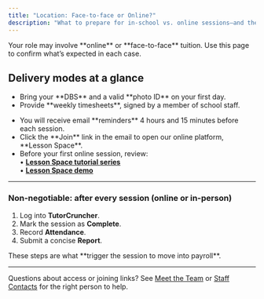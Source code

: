 ```yaml
---
title: "Location: Face-to-face or Online?"
description: "What to prepare for in-school vs. online sessions—and the non-negotiable steps that trigger payroll."
---
```


<Info>
  Your role may involve **online** or **face-to-face** tuition. Use this page to confirm what’s expected in each case.
</Info>

## Delivery modes at a glance

<CardGroup cols={2}>
  <Card title="Face-to-face (in-school)" icon="building-2">
    <ul>
      <li>Bring your **DBS** and a valid **photo ID** on your first day.</li>
      <li>Provide **weekly timesheets**, signed by a member of school staff.</li>
    </ul>
  </Card>

  <Card title="Online" icon="monitor">
    <ul>
      <li>You will receive email **reminders** 4 hours and 15 minutes before each session.</li>
      <li>Click the **Join** link in the email to open our online platform, **Lesson Space**.</li>
      <li>Before your first online session, review:
        <br/>• <a href="https://www.youtube.com/watch?v=MbiI7ka2roE&list=PL5N9Z0iwMlavipYZWR86ic23rySq6MBSU&ab_channel=Lessonspace" target="_blank" rel="noopener noreferrer"><strong>Lesson Space tutorial series</strong></a>
        <br/>• <a href="https://www.thelessonspace.com/demo" target="_blank" rel="noopener noreferrer"><strong>Lesson Space demo</strong></a>
      </li>
    </ul>
  </Card>
</CardGroup>

---

<div style={{
  padding: 20,
  borderRadius: 14,
  background: 'linear-gradient(180deg, rgba(10,132,255,0.08), rgba(10,132,255,0.03))',
  border: '1px solid rgba(10,132,255,0.18)',
  marginTop: 8
}}>
  <h3 style={{ marginTop: 0, marginBottom: 10 }}>Non-negotiable: after every session (online or in-person)</h3>
  <ol style={{ margin: 0, paddingLeft: 18 }}>
    <li>Log into <strong>TutorCruncher</strong>.</li>
    <li>Mark the session as <strong>Complete</strong>.</li>
    <li>Record <strong>Attendance</strong>.</li>
    <li>Submit a concise <strong>Report</strong>.</li>
  </ol>
  <div style={{ fontSize: 13, opacity: 0.8, marginTop: 10 }}>
    These steps are what **trigger the session to move into payroll**.
  </div>
</div>

---

<Note>
  Questions about access or joining links? See <a href="/getting-started/meet-the-team">Meet the Team</a> or <a href="/staff-contacts">Staff Contacts</a> for the right person to help.
</Note>
